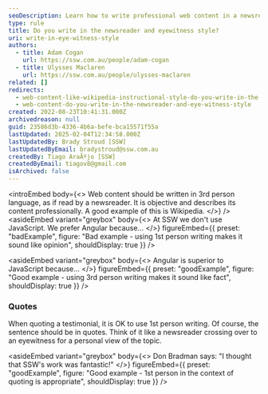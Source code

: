 ```yaml
---
seoDescription: Learn how to write professional web content in a newsreader style using 3rd person language for objective and engaging results.
type: rule
title: Do you write in the newsreader and eyewitness style?
uri: write-in-eye-witness-style
authors:
  - title: Adam Cogan
    url: https://ssw.com.au/people/adam-cogan
  - title: Ulysses Maclaren
    url: https://ssw.com.au/people/ulysses-maclaren
related: []
redirects:
  - web-content-like-wikipedia-instructional-style-do-you-write-in-the-newsreader-and-eyewitness-style
  - web-content-do-you-write-in-the-newsreader-and-eye-witness-style
created: 2022-08-23T10:41:31.000Z
archivedreason: null
guid: 23586d3b-4336-4b6a-befe-bca15571f55a
lastUpdated: 2025-02-04T12:34:58.000Z
lastUpdatedBy: Brady Stroud [SSW]
lastUpdatedByEmail: bradystroud@ssw.com.au
createdBy: Tiago AraÃºjo [SSW]
createdByEmail: tiagov8@gmail.com
isArchived: false
---
```


<introEmbed
  body={<>
Web content should be written in 3rd person language, as if read by a newsreader. It is objective and describes its content professionally. A good example of this is Wikipedia.
  </>}
/>
<asideEmbed
  variant="greybox"
  body={<>
    At SSW we don't use JavaScript. We prefer Angular because...
  </>}
  figureEmbed={{
    preset: "badExample",
    figure: "Bad example - using 1st person writing makes it sound like opinion",
    shouldDisplay: true
  }}
/>

<asideEmbed
  variant="greybox"
  body={<>
    Angular is superior to JavaScript because...
  </>}
  figureEmbed={{
    preset: "goodExample",
    figure: "Good example - using 3rd person writing makes it sound like fact",
    shouldDisplay: true
  }}
/>

### Quotes

When quoting a testimonial, it is OK to use 1st person writing. Of course, the sentence should be in quotes. Think of it like a newsreader crossing over to an eyewitness for a personal view of the topic.

<asideEmbed
  variant="greybox"
  body={<>
    Don Bradman says: "I thought that SSW's work was fantastic!"
  </>}
  figureEmbed={{
    preset: "goodExample",
    figure: "Good example - 1st person in the context of quoting is appropriate",
    shouldDisplay: true
  }}
/>
